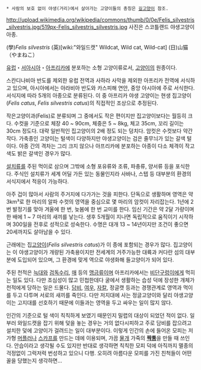  * 사람의 보호 없이 야생(거리)에서 살아가는 고양이들의 총칭은 [[길고양이]] 참조.

http://upload.wikimedia.org/wikipedia/commons/thumb/0/0e/Felis_silvestris_silvestris.jpg/519px-Felis_silvestris_silvestris.jpg
사진은 스코틀랜드 야생고양이 아종.

(學)''Felis silvestris''
(英)[wiki:"와일드캣" Wildcat, Wild cat, Wild-cat]
(日)山猫（やまねこ）

[[유럽]]・[[서아시아]]・[[아프리카]]에 분포하는 소형 고양이류로서, [[고양이]]의 원종이다.

스칸디나비아 반도를 제외한 유럽 전역과 사하라 사막을 제외한 아프리카 전역에 서식하고 있으며, 아시아에서는 아라비아 반도와 카스피해 연안, 중앙 아시아에 주로 서식한다. 서식지에 따라 5개의 아종으로 분류된다. 이 중 아프리카 야생 고양이는 현생 집고양이(''Felis catus'', ''Felis silvestris catus'')의 직접적인 조상으로 추정된다.

작은고양이과(Felis)로 분류되며 그 중에서도 작은 편이지만 집고양이보다는 월등히 크다. 수컷을 기준으로 체장 40 ~ 90cm, 체중은 5 ~ 8kg, 체고 35cm, 꼬리 길이는 30cm 정도다. 대략 일반적인 집고양이의 2배 정도 되는 덩치다. 암컷은 수컷보다 약간 작다. 가축종인 고양이는 털색이 다양하지만 야생고양이는 검은 줄무늬가 있는 갈색 털이다. 아종 간의 격차는 그리 크지 않으나 아프리카에 분포하는 아종이 다소 체격이 작고 색도 밝은 갈색인 경우가 많다.

[[설치류]]를 주된 먹이로 삼으며 그밖에 소형 포유류와 조류, 파충류, 양서류 등을 포식한다. 주식인 설치류가 세계 어딜 가든 있는 동물인지라 사바나, 스텝 등 대부분의 환경의 서식지에서 적응이 가능하다. 

아주 겁이 많아서 사람의 주거지에 다가가는 것을 피한다. 단독으로 생활하며 영역은 약 3km³로 한 마리의 알파 수컷의 영역을 중심으로 몇 마리의 암컷이 자리잡는다. 1년에 2번 발정기를 맞아 겨울에 한 번, 늦봄에 한 번 교미를 한다. 임신 기간은 약 2달 가량이며 한 배에 1 ~ 7 마리의 새끼를 낳는다. 생후 5개월이 지나면 독립적으로 움직이기 시작하며 300일을 전후로 성적으로 성숙한다. 수명은 대개 13 ~ 14년이지만 조건이 좋으면 20세까지도 살아남을 수 있다.

근래에는 집[[고양이]](''Felis silvestris catus'')가 이 종에 포함되는 경우가 많다. 집고양이는 이 야생고양이가 개량된 가축용이지만 전세계의 거주가능한 대륙과 커다란 섬의 대부분에 도입되어 있으며, 그 환경에 맞게 역으로 야생화해 들고양이가 되어 있다.

주된 천적은 [[늑대]]와 [[검독수리]], [[매]] 등의 [[맹금류]]이며 아프리카에서는 [[비단구렁이]]에게 먹히는 일도 있다. 다만 조심성이 많고 민첩한데다 굴에서 생활하는 습성 덕에 장성한 개체가 천적에게 당하는 일은 드물다. [[담비]], [[여우]], [[자칼]], 정글캣 등과는 경쟁관계로 영역과 먹이를 두고 다투며 서로의 새끼를 죽인다. 다만 저지대에 사는 정글고양이와 달리 야생고양이는 고지대를 선호하기 때문에 이들과는 영역을 두고 싸우는 일이 많지 않다.

인간의 기준으로 털 색이 칙칙하게 보였기 때문인지 밀렵의 대상이 되었던 적이 없다. 일부러 와일드캣을 잡기 위해 덫을 놓는 경우는 거의 없다시피하고 주로 담비를 잡으려고 설치한 덫에 고양이가 걸려드는 일이 대부분이다. 이렇게 인간의 손에 들어온 모피는 저가형 [[머플러]]나 [[스카프]]를 만드는 데에 이용되며, 가끔 [[물개]] 가죽의 '''[[짝퉁]]'''을 만들 때 쓰인다. 안습이라고 생각될 수도 있지만 반대로 생각하면 칙칙한 모피 덕에 아직까지 멸종의 걱정없이 그럭저럭 번성하고 있으니 다행. 오히려 아름다운 모피를 가진 친척들이 어떤 꼴을 당했는지 생각하면...
